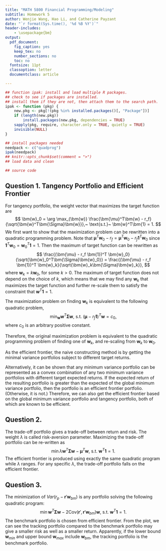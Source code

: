 ```yaml
---
title: "MATH 5800 Financial Programming/Modeling"
subtitle: Homework 5
author: Wenjie Wang, Hao Li, and Catherine Payzant
date: "`r format(Sys.time(), '%d %B %Y')`"
header-includes:
    - \usepackage{bm}
output:
  pdf_document:
    fig_caption: yes
    keep_tex: no
    number_sections: no
    toc: no
  fontsize: 11pt
  classoption: letter
  documentclass: article

---
```


```r
## function ipak: install and load multiple R packages.
## check to see if packages are installed.
## install them if they are not, then attach them to the search path.
ipak <- function (pkg) {
    new.pkg <- pkg[!(pkg %in% installed.packages()[, "Package"])]
    if (length(new.pkg))
        install.packages(new.pkg, dependencies = TRUE)
    sapply(pkg, require, character.only = TRUE, quietly = TRUE)
    invisible(NULL)
}

## install packages needed
needpack <- c("quadprog")
ipak(needpack)
## knitr::opts_chunk$set(comment = ">")
## load data and clean

## source code

```


## Question 1. Tangency Portfolio and Efficient Frontier

For tangency portfolio, the weight vector that maximizes the target function are
$$
\bm{w}_0 = \arg \max_{\bm{w}} \frac{\bm{\mu}^T\bm{w} -
r_f} {\sqrt{\bm{w}^T\bm{\Sigma}\bm{w}}},~ \text{s.t.}~ \bm{w}^T\bm{1} = 1.
$$
We first want to show that the maximization problem can be rewritten into a
quadratic programming problem.
Note that $\bm{\mu}^T \bm{w}_0 - r_f = \bm{\mu}^T \bm{w}_0 - r_f \bm{1}^T\bm{w}_0$
since $\bm{1}^T\bm{w}_0 = \bm{w}_0^T\bm{1} = 1$.
Then the maximum of target function can be rewritten as
$$
\frac{(\bm{\mu} - r_f \bm{1})^T \bm{w}_0}{\sqrt{\bm{w}_0^T\bm{\Sigma}\bm{w}_0}}
= \frac{(\bm{\mu} - r_f \bm{1})^T \bm{w}_k}{\sqrt{\bm{w}_k\bm{\Sigma}\bm{w}_k}},
$$
where $\bm{w}_k = k \bm{w}_0$, for some $k > 0$.
The maximum of target function does not depend on the choice of $k$, which means
that we may find any $\bm{w}_k$ that maximizes the target function and further
re-scale them to satisfy the constraint that $\bm{w}^T\bm{1} = 1$.

The maximization problem on finding $\bm{w}_k$ is equivalent to the
following quadratic problem,
$$
\min_{\bm{w}} \bm{w}^T\bm{\Sigma}\bm{w},~
\text{s.t.}~ (\bm{\mu} - r_f \bm{1})^T \bm{w} = c_0,
$$
where $c_0$ is an arbitrary positive constant.

Therefore, the original maximization problem is equivalent to the quadratic
programming problem of finding one of $\bm{w}_k$, and re-scaling from $\bm{w}_k$
to $\bm{w}_0$.

As the efficient frontier, the naive constructing method is by getting the
minimal variance portfolios subject to different target returns.

Alternatively, it can be shown that any minimum variance portfolio can be
represented as a convex combination of any two minimum variance portfolios with
different target expected returns. If the expected return of the resulting
portfolio is greater than the expected of the global minimum variance portfolio,
then the portfolio is an efficient frontier portfolio. (Otherwise, it is not.)
Therefore, we can also get the efficient frontier based on the global minimum
variance portfolio and tangency portfolio, both of which are known to be
efficient.


## Question 2.
The trade-off portfolio gives a trade-off between return and risk. The weight
$\lambda$ is called risk-aversion parameter. Maximizing the trade-off portfolio
can be re-written as
$$
\min \lambda\bm{w}^T\bm{\Sigma}\bm{w} - \bm{\mu}^T\bm{w} ,~
\text{s.t.}~ \bm{w}^T\bm{1} = 1.
$$
The efficient frontier is produced using exactly the same quadratic program
while $\lambda$ ranges.  For any specific $\lambda$, the trade-off portfolio
falls on the efficient frontier.

## Question 3.
The minimization of $Var(r_p - \bm{r}'\bm{w}_{bm})$ is any portfolio solving the
following quadratic program:
$$
\min \bm{w}^T\bm{\Sigma}\bm{w} -
2\mathrm{Cov}(\bm{r}',\bm{r}'\bm{w}_{bm})\bm{w},~
\text{s.t.}~ \bm{w}^T\bm{1} = 1.
$$
The benchmark portfolio is chosen from efficient frontier. From the plot, we can
see the tracking portfolio compared to the benchmark portfolio may give a
smaller risk as well as a smaller return. Apparently, if the lower bound
$\bm{w}_{min}$ and upper bound $\bm{w}_{max}$ include $\bm{w}_{bm}$, the
tracking portfolio is the benchmark portfolio.
